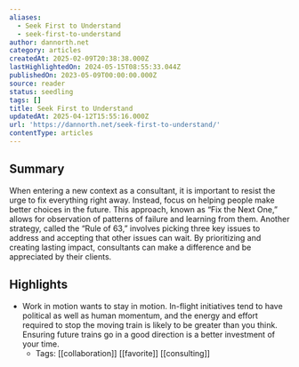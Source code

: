 ```yaml
---
aliases:
  - Seek First to Understand
  - seek-first-to-understand
author: dannorth.net
category: articles
createdAt: 2025-02-09T20:38:38.000Z
lastHighlightedOn: 2024-05-15T08:55:33.044Z
publishedOn: 2023-05-09T00:00:00.000Z
source: reader
status: seedling
tags: []
title: Seek First to Understand
updatedAt: 2025-04-12T15:55:16.000Z
url: 'https://dannorth.net/seek-first-to-understand/'
contentType: articles
---
```

## Summary

When entering a new context as a consultant, it is important to resist the urge to fix everything right away. Instead, focus on helping people make better choices in the future. This approach, known as “Fix the Next One,” allows for observation of patterns of failure and learning from them. Another strategy, called the “Rule of 63,” involves picking three key issues to address and accepting that other issues can wait. By prioritizing and creating lasting impact, consultants can make a difference and be appreciated by their clients.

## Highlights

- Work in motion wants to stay in motion. In-flight initiatives tend to have political as well as human momentum, and the energy and effort required to stop the moving train is likely to be greater than you think. Ensuring future trains go in a good direction is a better investment of your time.
    - Tags: [[collaboration]] [[favorite]] [[consulting]]
